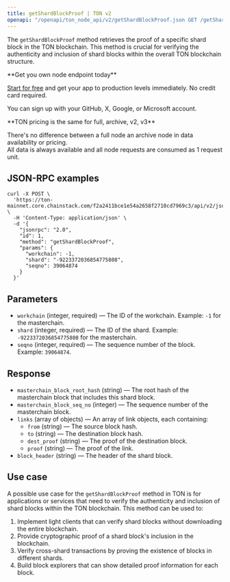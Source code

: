 ---
title: getShardBlockProof | TON v2
openapi: "/openapi/ton_node_api/v2/getShardBlockProof.json GET /getShardBlockProof"
---

The `getShardBlockProof` method retrieves the proof of a specific shard block in the TON blockchain. This method is crucial for verifying the authenticity and inclusion of shard blocks within the overall TON blockchain structure.

<Check>
**Get you own node endpoint today**

[Start for free](https://console.chainstack.com/) and get your app to production levels immediately. No credit card required.

You can sign up with your GitHub, X, Google, or Microsoft account.
</Check>

<Note>
**TON pricing is the same for full, archive, v2, v3**

There's no difference between a full node an archive node in data availability or pricing.  
All data is always available and all node requests are consumed as 1 request unit.
</Note>

  

## JSON-RPC examples

```shell Shell
curl -X POST \
  'https://ton-mainnet.core.chainstack.com/f2a2411bce1e54a2658f2710cd7969c3/api/v2/jsonRPC' \
  -H 'Content-Type: application/json' \
  -d '{
    "jsonrpc": "2.0",
    "id": 1,
    "method": "getShardBlockProof",
    "params": {
      "workchain": -1,
      "shard": "-9223372036854775808",
      "seqno": 39064874
    }
  }'
```


## Parameters

* `workchain` (integer, required) — The ID of the workchain. Example: `-1` for the masterchain.
* `shard` (integer, required) — The ID of the shard. Example: `-9223372036854775808` for the masterchain.
* `seqno` (integer, required) — The sequence number of the block. Example: `39064874`.

## Response

* `masterchain_block_root_hash` (string) — The root hash of the masterchain block that includes this shard block.
* `masterchain_block_seq_no` (integer) — The sequence number of the masterchain block.
* `links` (array of objects) — An array of link objects, each containing:
  + `from` (string) — The source block hash.
  + `to` (string) — The destination block hash.
  + `dest_proof` (string) — The proof of the destination block.
  + `proof` (string) — The proof of the link.
* `block_header` (string) — The header of the shard block.

## Use case

A possible use case for the `getShardBlockProof` method in TON is for applications or services that need to verify the authenticity and inclusion of shard blocks within the TON blockchain. This method can be used to:

1. Implement light clients that can verify shard blocks without downloading the entire blockchain.
2. Provide cryptographic proof of a shard block's inclusion in the blockchain.
3. Verify cross-shard transactions by proving the existence of blocks in different shards.
4. Build block explorers that can show detailed proof information for each block.
